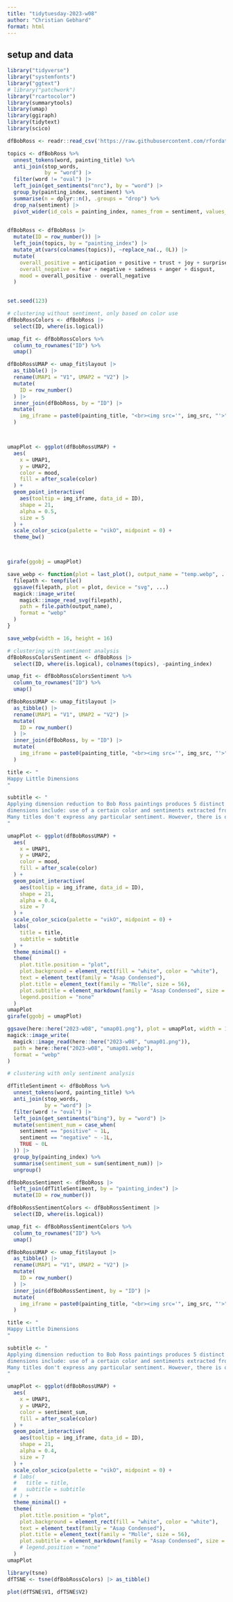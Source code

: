 ```yaml
---
title: "tidytuesday-2023-w08"
author: "Christian Gebhard"
format: html
---
```


## setup and data

```r
library("tidyverse")
library("systemfonts")
library("ggtext")
# library("patchwork")
library("rcartocolor")
library(summarytools)
library(umap)
library(ggiraph)
library(tidytext)
library(scico)
```

```r
dfBobRoss <- readr::read_csv('https://raw.githubusercontent.com/rfordatascience/tidytuesday/master/data/2023/2023-02-21/bob_ross.csv')

topics <- dfBobRoss %>% 
  unnest_tokens(word, painting_title) %>% 
  anti_join(stop_words,
            by = "word") |> 
  filter(word != "oval") |> 
  left_join(get_sentiments("nrc"), by = "word") |> 
  group_by(painting_index, sentiment) %>%
  summarise(n = dplyr::n(), .groups = "drop") %>%
  drop_na(sentiment) |> 
  pivot_wider(id_cols = painting_index, names_from = sentiment, values_from = n, values_fill = 0L)
  

dfBobRoss <- dfBobRoss |> 
  mutate(ID = row_number()) |> 
  left_join(topics, by = "painting_index") |> 
  mutate_at(vars(colnames(topics)), ~replace_na(., 0L)) |> 
  mutate(
    overall_positive = anticipation + positive + trust + joy + surprise,
    overall_negative = fear + negative + sadness + anger + disgust,
    mood = overall_positive - overall_negative
  )

  
set.seed(123)
```


```r
# clustering without sentiment, only based on color use
dfBobRossColors <- dfBobRoss |> 
  select(ID, where(is.logical))

umap_fit <- dfBobRossColors %>%
  column_to_rownames("ID") %>%
  umap()

dfBobRossUMAP <- umap_fit$layout |> 
  as_tibble() |> 
  rename(UMAP1 = "V1", UMAP2 = "V2") |> 
  mutate(
    ID = row_number()
  ) |> 
  inner_join(dfBobRoss, by = "ID") |> 
  mutate(
    img_iframe = paste0(painting_title, "<br><img src='", img_src, "'>")
  )



umapPlot <- ggplot(dfBobRossUMAP) +
  aes(
    x = UMAP1,
    y = UMAP2,
    color = mood,
    fill = after_scale(color)
  ) +
  geom_point_interactive(
    aes(tooltip = img_iframe, data_id = ID),
    shape = 21,
    alpha = 0.5,
    size = 5
  ) +
  scale_color_scico(palette = "vikO", midpoint = 0) +
  theme_bw()



girafe(ggobj = umapPlot)
```

```r
save_webp <- function(plot = last_plot(), output_name = "temp.webp", ...) {
  filepath <- tempfile()
  ggsave(filepath, plot = plot, device = "svg", ...)
  magick::image_write(
    magick::image_read_svg(filepath),
    path = file.path(output_name), 
    format = "webp"
  )
}

save_webp(width = 16, height = 16)
```


```r

# clustering with sentiment analysis
dfBobRossColorsSentiment <- dfBobRoss |> 
  select(ID, where(is.logical), colnames(topics), -painting_index)

umap_fit <- dfBobRossColorsSentiment %>%
  column_to_rownames("ID") %>%
  umap()

dfBobRossUMAP <- umap_fit$layout |> 
  as_tibble() |> 
  rename(UMAP1 = "V1", UMAP2 = "V2") |> 
  mutate(
    ID = row_number()
  ) |> 
  inner_join(dfBobRoss, by = "ID") |> 
  mutate(
    img_iframe = paste0(painting_title, "<br><img src='", img_src, "'>")
  )

title <- "
Happy Little Dimensions
"

subtitle <- "
Applying dimension reduction to Bob Ross paintings produces 5 distinct clusters. The<br>
dimensions include: use of a certain color and sentiments extracted from the painting titles.<br>
Many titles don't express any particular sentiment. However, there is one cluster with mostly <span style='color: #8A331F;'><b>positive sentiment</b></span>. The <span style='color: #345B8C;'><b>negative sentiments</b></span>) seem to be distributed across the other 4 clusters.
"

umapPlot <- ggplot(dfBobRossUMAP) +
  aes(
    x = UMAP1,
    y = UMAP2,
    color = mood,
    fill = after_scale(color)
  ) +
  geom_point_interactive(
    aes(tooltip = img_iframe, data_id = ID),
    shape = 21,
    alpha = 0.4,
    size = 7
  ) +
  scale_color_scico(palette = "vikO", midpoint = 0) +
  labs(
    title = title,
    subtitle = subtitle
  ) +
  theme_minimal() +
  theme(
    plot.title.position = "plot",
    plot.background = element_rect(fill = "white", color = "white"),
    text = element_text(family = "Asap Condensed"),
    plot.title = element_text(family = "Molle", size = 56),
    plot.subtitle = element_markdown(family = "Asap Condensed", size = 30),
    legend.position = "none"
  )
umapPlot
girafe(ggobj = umapPlot)

ggsave(here::here("2023-w08", "umap01.png"), plot = umapPlot, width = 16, height = 16)
magick::image_write(
  magick::image_read(here::here("2023-w08", "umap01.png")),
  path = here::here("2023-w08", "umap01.webp"),
  format = "webp"
)
```

```r
# clustering with only sentiment analysis

dfTitleSentiment <- dfBobRoss %>% 
  unnest_tokens(word, painting_title) %>% 
  anti_join(stop_words,
            by = "word") |> 
  filter(word != "oval") |> 
  left_join(get_sentiments("bing"), by = "word") |> 
  mutate(sentiment_num = case_when(
    sentiment == "positive" ~ 1L,
    sentiment == "negative" ~ -1L,
    TRUE ~ 0L
  )) |> 
  group_by(painting_index) %>%
  summarise(sentiment_sum = sum(sentiment_num)) |> 
  ungroup()

dfBobRossSentiment <- dfBobRoss |> 
  left_join(dfTitleSentiment, by = "painting_index") |> 
  mutate(ID = row_number())

dfBobRossSentimentColors <- dfBobRossSentiment |> 
  select(ID, where(is.logical))

umap_fit <- dfBobRossSentimentColors %>%
  column_to_rownames("ID") %>%
  umap()

dfBobRossUMAP <- umap_fit$layout |> 
  as_tibble() |> 
  rename(UMAP1 = "V1", UMAP2 = "V2") |> 
  mutate(
    ID = row_number()
  ) |> 
  inner_join(dfBobRossSentiment, by = "ID") |> 
  mutate(
    img_iframe = paste0(painting_title, "<br><img src='", img_src, "'>")
  )

title <- "
Happy Little Dimensions
"

subtitle <- "
Applying dimension reduction to Bob Ross paintings produces 5 distinct clusters. The<br>
dimensions include: use of a certain color and sentiments extracted from the painting titles.<br>
Many titles don't express any particular sentiment. However, there is one cluster with mostly <span style='color: #8A331F;'><b>positive sentiment</b></span>. The <span style='color: #345B8C;'><b>negative sentiments</b></span>) seem to be distributed across the other 4 clusters.
"

umapPlot <- ggplot(dfBobRossUMAP) +
  aes(
    x = UMAP1,
    y = UMAP2,
    color = sentiment_sum,
    fill = after_scale(color)
  ) +
  geom_point_interactive(
    aes(tooltip = img_iframe, data_id = ID),
    shape = 21,
    alpha = 0.4,
    size = 7
  ) +
  scale_color_scico(palette = "vikO", midpoint = 0) +
  # labs(
  #   title = title,
  #   subtitle = subtitle
  # ) +
  theme_minimal() +
  theme(
    plot.title.position = "plot",
    plot.background = element_rect(fill = "white", color = "white"),
    text = element_text(family = "Asap Condensed"),
    plot.title = element_text(family = "Molle", size = 56),
    plot.subtitle = element_markdown(family = "Asap Condensed", size = 30),
    # legend.position = "none"
  )
umapPlot
```


```r

library(tsne)
dfTSNE <- tsne(dfBobRossColors) |> as_tibble()

plot(dfTSNE$V1, dfTSNE$V2)
```

